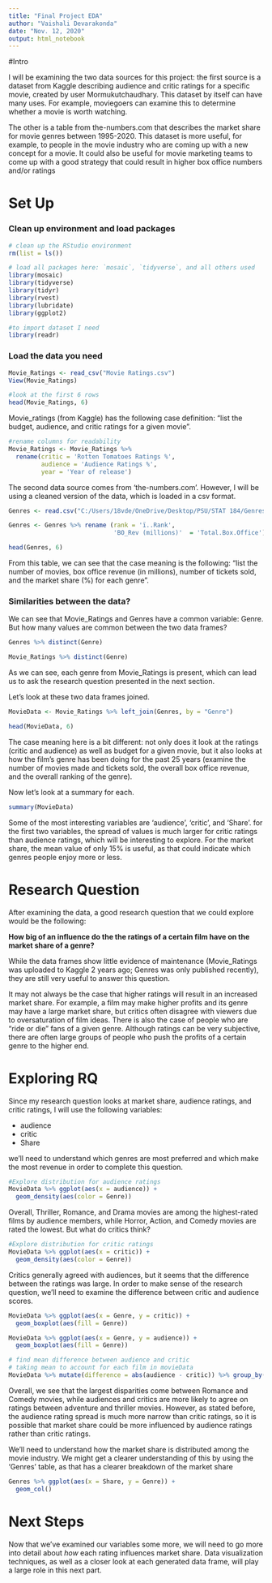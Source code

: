 ```yaml
---
title: "Final Project EDA"
author: "Vaishali Devarakonda"
date: "Nov. 12, 2020"
output: html_notebook
---
```


#Intro

I will be examining the two data sources for this project: the first source is a dataset from Kaggle describing audience and critic ratings for a specific movie, created by user Mormukutchaudhary. This dataset by itself can have many uses. For example, moviegoers can examine this to determine whether a movie is worth watching. 

The other is a table from the-numbers.com that describes the market share for movie genres between 1995-2020. This dataset is more useful, for example, to people in the movie industry who are coming up with a new concept for a movie. It could also be useful for movie marketing teams to come up with a good strategy that could result in higher box office numbers and/or ratings

# Set Up

### Clean up environment and load packages
```r
# clean up the RStudio environment 
rm(list = ls())

# load all packages here: `mosaic`, `tidyverse`, and all others used
library(mosaic)
library(tidyverse)
library(tidyr)
library(rvest)
library(lubridate)
library(ggplot2)

#to import dataset I need
library(readr)

```

### Load the data you need
```r
Movie_Ratings <- read_csv("Movie Ratings.csv")
View(Movie_Ratings)
```

```r
#look at the first 6 rows
head(Movie_Ratings, 6)
```
Movie_ratings (from Kaggle) has the following case definition: "list the budget, audience, and critic ratings for a given movie".

```r
#rename columns for readability
Movie_Ratings <- Movie_Ratings %>% 
  rename(critic = 'Rotten Tomatoes Ratings %',
         audience = 'Audience Ratings %',
         year = 'Year of release')
```

The second data source comes from 'the-numbers.com'. However, I will be using a cleaned version of the data, which is loaded in a csv format.

```r
Genres <- read.csv("C:/Users/18vde/OneDrive/Desktop/PSU/STAT 184/Genres.csv")

Genres <- Genres %>% rename (rank = 'ï..Rank',
                             'BO_Rev (millions)'  = 'Total.Box.Office')

head(Genres, 6)
```
From this table, we can see that the case meaning is the following: "list the number of movies, box office revenue (in millions), number of tickets sold, and the market share (%) for each genre".


### Similarities between the data?

We can see that Movie_Ratings and Genres have a common variable: Genre. But how many values are common between the two data frames?
```r
Genres %>% distinct(Genre)
```

```r
Movie_Ratings %>% distinct(Genre)
```
As we can see, each genre from Movie_Ratings is present, which can lead us to ask the research question presented in the next section.

Let's look at these two data frames joined.
```r
MovieData <- Movie_Ratings %>% left_join(Genres, by = "Genre")

head(MovieData, 6)
```
The case meaning here is a bit different: not only does it look at the ratings (critic and audience) as well as budget for a given movie, but it also looks at how the film's genre has been doing for the past 25 years (examine the number of movies made and tickets sold, the overall box office revenue, and the overall ranking of the genre).

Now let's look at a summary for each.
```r
summary(MovieData)
```
Some of the most interesting variables are 'audience', 'critic', and 'Share'. for the first two variables, the spread of values is much larger for critic ratings than audience ratings, which will be interesting to explore. For the market share, the mean value of only 15% is useful, as that could indicate which genres people enjoy more or less.

# Research Question

After examining the data, a good research question that we could explore would be the following:

**How big of an influence do the the ratings of a certain film have on the market share of a genre?**

While the data frames show little evidence of maintenance (Movie_Ratings was uploaded to Kaggle 2 years ago; Genres was only published recently), they are still very useful to answer this question. 

It may not always be the case that higher ratings will result in an increased market share. For example, a film may make higher profits and its genre may have a large market share, but critics often disagree with viewers due to oversaturation of film ideas. There is also the case of people who are "ride or die" fans of a given genre. Although ratings can be very subjective, there are often large groups of people who push the profits of a certain genre to the higher end. 


# Exploring RQ

Since my research question looks at market share, audience ratings, and critic ratings, I will use the following variables:

* audience
* critic
* Share

we'll need to understand which genres are most preferred and which make the most revenue in order to complete this question.

```r
#Explore distribution for audience ratings
MovieData %>% ggplot(aes(x = audience)) +
  geom_density(aes(color = Genre))
```

Overall, Thriller, Romance, and Drama movies are among the highest-rated films by audience members, while Horror, Action, and Comedy movies are rated the lowest. But what do critics think?

```r
#Explore distribution for critic ratings
MovieData %>% ggplot(aes(x = critic)) +
  geom_density(aes(color = Genre))
```

Critics generally agreed with audiences, but it seems that the difference between the ratings was large. In order to make sense of the research question, we'll need to examine the difference between critic and audience scores.

```r
MovieData %>% ggplot(aes(x = Genre, y = critic)) + 
  geom_boxplot(aes(fill = Genre))
```
```r
MovieData %>% ggplot(aes(x = Genre, y = audience)) + 
  geom_boxplot(aes(fill = Genre))
```

```r
# find mean difference between audience and critic
# taking mean to account for each film in movieData
MovieData %>% mutate(difference = abs(audience - critic)) %>% group_by(Genre) %>% summarize(meanDiff = mean(difference)) %>% arrange(desc(meanDiff))
```
Overall, we see that the largest disparities come between Romance and Comedy movies, while audiences and critics are more likely to agree on ratings between adventure and thriller movies. However, as stated before, the audience rating spread is much more narrow than critic ratings, so it is possible that market share could be more influenced by audience ratings rather than critic ratings.

We'll need to understand how the market share is distributed among the movie industry. We might get a clearer understanding of this by using the 'Genres' table, as that has a clearer breakdown of the market share

```r
Genres %>% ggplot(aes(x = Share, y = Genre)) +
  geom_col()
```


# Next Steps

Now that we've examined our variables some more, we will need to go more into detail about _how_ each rating influences market share. Data visualization techniques, as well as a closer look at each generated data frame, will play a large role in this next part.